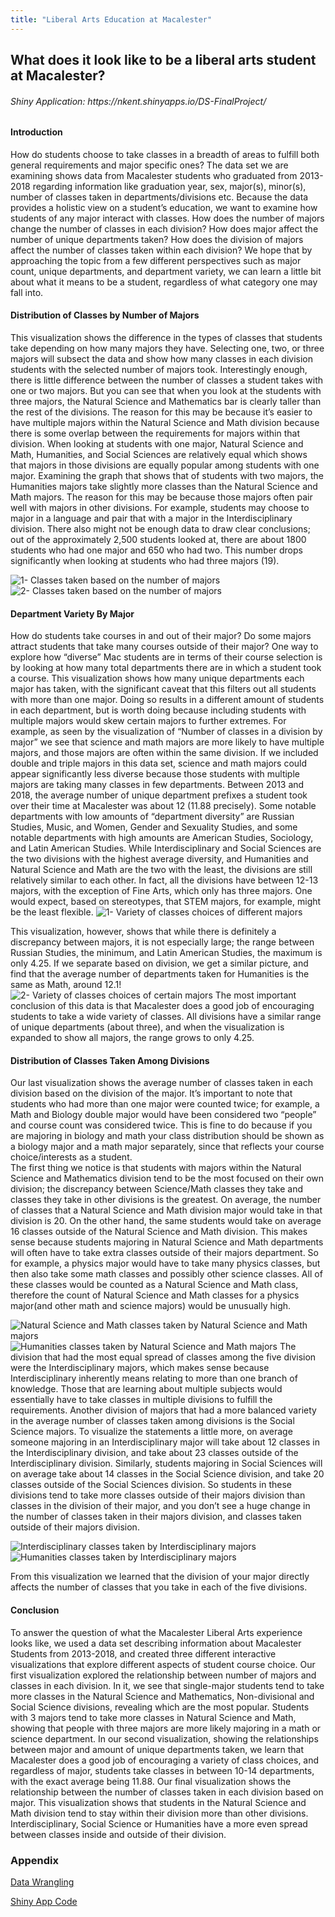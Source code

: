```yaml
---
title: "Liberal Arts Education at Macalester"
---
```


## What does it look like to be a liberal arts student at Macalester?

###### Shiny Application: https://nkent.shinyapps.io/DS-FinalProject/


#### Introduction
  How do students choose to take classes in a breadth of areas to fulfill both general requirements and major specific ones?
  The data set we are examining shows data from Macalester students who graduated from 2013-2018 regarding information like graduation year, sex, major(s), minor(s), number of classes taken in departments/divisions etc. Because the data provides a holistic view on a student’s education, we want to examine how students of any major interact with classes. How does the number of majors change the number of classes in each division? How does major affect the number of unique departments taken? How does the division of majors affect the number of classes taken within each division? We hope that by approaching the topic from a few different perspectives such as major count, unique departments, and department variety, we can learn a little bit about what it means to be a student, regardless of what category one may fall into.


#### Distribution of Classes by Number of Majors
  This visualization shows the difference in the types of classes that students take depending on how many majors they have. Selecting one, two, or three majors will subsect the data and show how many classes in each division students with the selected number of majors took. Interestingly enough, there is little difference between the number of classes a student takes with one or two majors. But you can see that when you look at the students with three majors, the Natural Science and Mathematics bar is clearly taller than the rest of the divisions. The reason for this may be because it’s easier to have multiple majors within the Natural Science and Math division because there is some overlap between the requirements for majors within that division. When looking at students with one major, Natural Science and Math, Humanities, and Social Sciences are relatively equal which shows that majors in those divisions are equally popular among students with one major.  Examining the graph that shows that of students with two majors, the Humanities majors take slightly more classes than the Natural Science and Math majors. The reason for this may be because those majors often pair well with majors in other divisions. For example, students may choose to major in a language and pair that with a major in the Interdisciplinary division. There also might not be enough data to draw clear conclusions; out of the approximately 2,500 students looked at, there are about 1800 students who had one major and 650 who had two. This number drops significantly when looking at students who had three majors (19).

![1- Classes taken based on the number of majors](onemajor.jpg)
![2- Classes taken based on the number of majors](twomajor.jpg)


#### Department Variety By Major

  How do students take courses in and out of their major? Do some majors attract students that take many courses outside of their major? One way to explore how “diverse” Mac students are in terms of their course selection is by looking at how many total departments there are in which a student took a course. This visualization shows how many unique departments each major has taken, with the significant caveat that this filters out all students with more than one major. Doing so results in a different amount of students in each department, but is worth doing because including students with multiple majors would skew certain majors to further extremes. For example, as seen by the visualization of “Number of classes in a division by major” we see that science and math majors are more likely to have multiple majors, and those majors are often within the same division. If we included double and triple majors in this data set, science and math majors could appear significantly less diverse because those students with multiple majors are taking many classes in few departments.
  Between 2013 and 2018, the average number of unique department prefixes a student took over their time at Macalester was about 12 (11.88 precisely). 
Some notable departments with low amounts of “department diversity” are Russian Studies, Music, and Women, Gender and Sexuality Studies, and some notable departments with high amounts are American Studies, Sociology, and Latin American Studies.
  While Interdisciplinary and Social Sciences are the two divisions with the highest average diversity, and Humanities and Natural Science and Math are the two with the least, the divisions are still relatively similar to each other. In fact, all the divisions have between 12-13 majors, with the exception of Fine Arts, which only has three majors. One would expect, based on stereotypes, that STEM majors, for example, might be the least flexible. ![1- Variety of classes choices of different majors](totalspread.jpg)
  
This visualization, however, shows that while there is definitely a discrepancy between majors, it is not especially large; the range between Russian Studies, the minimum, and Latin American Studies, the maximum is only 4.25. If we separate based on division, we get a similar picture, and find that the average number of departments taken for Humanities is the same as Math, around 12.1!
![2- Variety of classes choices of certain majors](separate.jpg)
The most important conclusion of this data is that Macalester does a good job of encouraging students to take a wide variety of classes. All divisions have a similar range of unique departments (about three), and when the visualization is expanded to show all majors, the range grows to only 4.25.



#### Distribution of Classes Taken Among Divisions

  Our last visualization shows the average number of classes taken in each division based on the division of the major. It's important to note that students who had more than one major were counted twice; for example, a Math and Biology double major would have been considered two “people” and course count was considered twice. This is fine to do because if you are majoring in biology and math your class distribution should be shown as a biology major and a math major separately, since that reflects your course choice/interests as a student.  
  The first thing we notice is that students with majors within the Natural Science and Mathematics division tend to be the most focused on their own division; the discrepancy between Science/Math classes they take and classes they take in other divisions is the greatest. On average, the number of classes that a Natural Science and Math division major would take in that division is 20. On the other hand, the same students would take on average 16 classes outside of the Natural Science and Math division. This makes sense because students majoring in Natural Science and Math departments will often have to take extra classes outside of their majors department. So for example, a physics major would have to take many physics classes, but then also take some math classes and possibly other science classes. All of these classes would be counted as a Natural Science and Math class, therefore the count of Natural Science and Math classes for a physics major(and other math and science majors) would be unusually high. 

![Natural Science and Math classes taken by Natural Science and Math majors](smVSsm.jpg)
![Humanities classes taken by Natural Science and Math majors](smVSHum.jpg)
  The division that had the most equal spread of classes among the five division were the Interdisciplinary majors, which makes sense because Interdisciplinary inherently means relating to more than one branch of knowledge. Those that are learning about multiple subjects would essentially have to take classes in multiple divisions to fulfill the requirements. Another division of majors that had a more balanced variety in the average number of classes taken among divisions is the Social Science majors. To visualize the statements a little more, on average someone majoring in an Interdisciplinary major will take about 12 classes in the Interdisciplinary division, and take about 23 classes outside of the Interdisciplinary division. Similarly, students majoring in Social Sciences will on average take about 14 classes in the Social Science division, and take 20 classes outside of the Social Sciences division. So students in these divisions tend to take more classes outside of their majors division than classes in the division of their major, and you don't see a huge change in the number of classes taken in their majors division, and classes taken outside of their majors division. 

![Interdisciplinary classes taken by Interdisciplinary majors](IntVSInt.jpg)
![Humanities classes taken by Interdisciplinary majors](IntVSHum.jpg)

  From this visualization we learned that the division of your major directly affects the number of classes that you take in each of the five divisions. 

#### Conclusion
  To answer the question of what the Macalester Liberal Arts experience looks like, we used a data set describing information about Macalester Students from 2013-2018, and created three different interactive visualizations that explore different aspects of student course choice. Our first visualization explored the relationship between number of majors and classes in each division. In it, we see that single-major students tend to take more classes in the Natural Science and Mathematics, Non-divisional and Social Science divisions, revealing which are the most popular. Students with 3 majors tend to take more classes in Natural Science and Math, showing that people with three majors are more likely majoring in a math or science department. In our second visualization, showing the relationships between major and amount of unique departments taken, we learn that Macalester does a good job of encouraging a variety of class choices, and regardless of major, students take classes in between 10-14 departments, with the exact average being 11.88. Our final visualization shows the relationship between the number of classes taken in each division based on major. This visualization shows that students in the Natural Science and Math division tend to stay within their division more than other divisions. Interdisciplinary, Social Science or Humanities have a more even spread between classes inside and outside of their division.


### Appendix

[Data Wrangling](Project_Code_and_Data.Rmd)

[Shiny App Code](app.R)

